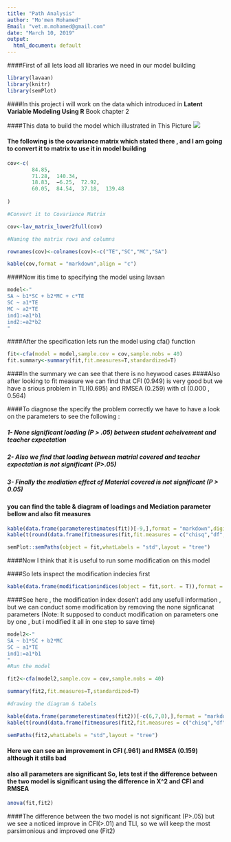 ```yaml
---
title: "Path Analysis"
author: "Mo'men Mohamed"
Email: "vet.m.mohamed@gmail.com"
date: "March 10, 2019"
output:
  html_document: default
---
```

####First of all lets load all libraries we need in our model building 

```r
library(lavaan)
library(knitr)
library(semPlot)

```
####In this project i will work on the data which introduced in **Latent Variable Modeling Using R** Book chapter 2 

####This data to build the model which illustrated in This Picture  ![](D:\Data Science\STATS TUTORIAL & PRACTICE\statstools\SEM\Path.png)

#### The following is the covariance matrix which stated there , and I am going to convert it to matrix to use it in model building 

```r
cov<-c(
        84.85,			
        71.28,	140.34,		
        18.83,	−6.25,	72.92,	
        60.05,	84.54,	37.18,	139.48
        
)

#Convert it to Covariance Matrix

cov<-lav_matrix_lower2full(cov)

#Naming the matrix rows and columns 

rownames(cov)<-colnames(cov)<-c("TE","SC","MC","SA")

kable(cov,format = "markdown",align = "c")

```

####Now itis time to specifying the model using lavaan 

```r
model<-"
SA ~ b1*SC + b2*MC + c*TE
SC ~ a1*TE
MC ~ a2*TE
ind1:=a1*b1
ind2:=a2*b2
"
```

####After the specification lets run the model using cfa() function 

```r
fit<-cfa(model = model,sample.cov = cov,sample.nobs = 40)
fit.summary<-summary(fit,fit.measures=T,standardized=T)
```

####In the summary we can see that there is no heywood cases 
####Also after looking to fit measure we can find that CFI (0.949) is very good but we have a srious problem in TLI(0.695) and RMSEA (0.259) with cI (0.000 , 0.564)

####To diagnose the specify the problem correctly we have to have a look on the parameters to see the following :

##### 1- None significant loading (P > .05) between student acheivement and teacher expectation 
##### 2- Also we find that loading between matrial covered and teacher expectation is not significant (P>.05)
##### 3- Finally the mediation effect of Material covered is not significant (P > 0.05)

#### you can find the table & diagram of loadings and Mediation parameter bellow and also fit measures

```r
kable(data.frame(parameterestimates(fit))[-9,],format = "markdown",digits = 3)
kable(t(round(data.frame(fitmeasures(fit,fit.measures = c("chisq","df","cfi","tli","rmsea","rmsea.ci.upper","rmsea.ci.lower"))),3)),format = "markdown",row.names = F)

semPlot::semPaths(object = fit,whatLabels = "std",layout = "tree")
```

####Now I think that it is useful to run some modification on this model 

####So lets inspect the modification indecies first 

```r
kable(data.frame(modificationindices(object = fit,sort. = T)),format = "markdown",digits = 3)
```

####See here , the modification index dosen't add any usefull information , but we can conduct some modification by removing the none signficanat parameters (Note: It supposed to conduct modification on parameters one by one , but i modified it all in one step to save time)

```r
model2<-"
SA ~ b1*SC + b2*MC 
SC ~ a1*TE
ind1:=a1*b1
"
#Run the model 

fit2<-cfa(model2,sample.cov = cov,sample.nobs = 40)

summary(fit2,fit.measures=T,standardized=T)

#drawing the diagram & tabels

kable(data.frame(parameterestimates(fit2))[-c(6,7,8),],format = "markdown",digits = 3)
kable(t(round(data.frame(fitmeasures(fit2,fit.measures = c("chisq","df","cfi","tli","rmsea","rmsea.ci.upper","rmsea.ci.lower"))),3)),format = "markdown",row.names = F)

semPaths(fit2,whatLabels = "std",layout = "tree")
```

#### Here we can see an improvement in CFI (.961) and RMSEA (0.159) although it stills bad 

#### also all parameters are significant So, lets test if the difference between the two model is significant using the difference in X^2 and CFI and RMSEA 

```r
anova(fit,fit2)
```

####The difference between the two model is not significant (P>.05) but we see a noticed improve in CFI(>.01) and TLI, so we will keep the most parsimonious and improved one (Fit2)
